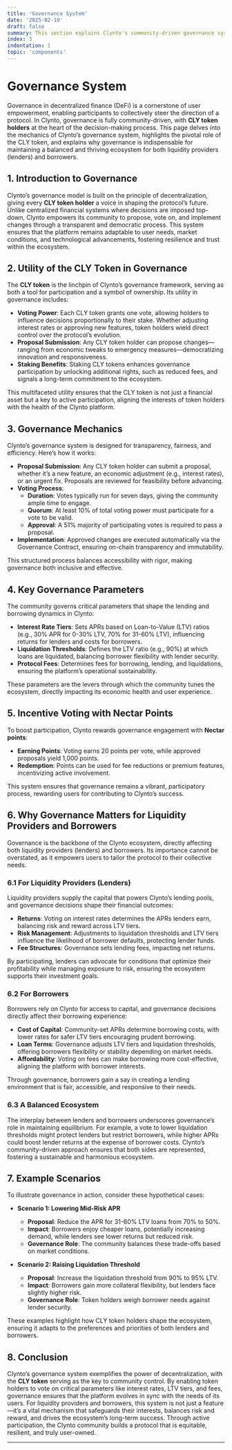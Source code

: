 ```yaml
---
title: 'Governance System'
date: '2025-02-19'
draft: false
summary: This section explains Clynto's community-driven governance system, emphasizing the critical role of the CLY token in decision-making processes. It details voting mechanics, key parameters, and the Nectar points incentive system, while highlighting governance's importance for balancing the needs of liquidity providers and borrowers within the ecosystem.
index: 3
indentation: 1
topic: 'components'
---
```


# Governance System

Governance in decentralized finance (DeFi) is a cornerstone of user empowerment, enabling participants to collectively steer the direction of a protocol. In Clynto, governance is fully community-driven, with **CLY token holders** at the heart of the decision-making process. This page delves into the mechanics of Clynto’s governance system, highlights the pivotal role of the CLY token, and explains why governance is indispensable for maintaining a balanced and thriving ecosystem for both liquidity providers (lenders) and borrowers.

## 1. Introduction to Governance

Clynto’s governance model is built on the principle of decentralization, giving every **CLY token holder** a voice in shaping the protocol’s future. Unlike centralized financial systems where decisions are imposed top-down, Clynto empowers its community to propose, vote on, and implement changes through a transparent and democratic process. This system ensures that the platform remains adaptable to user needs, market conditions, and technological advancements, fostering resilience and trust within the ecosystem.

## 2. Utility of the CLY Token in Governance

The **CLY token** is the linchpin of Clynto’s governance framework, serving as both a tool for participation and a symbol of ownership. Its utility in governance includes:

- **Voting Power**: Each CLY token grants one vote, allowing holders to influence decisions proportionally to their stake. Whether adjusting interest rates or approving new features, token holders wield direct control over the protocol’s evolution.
- **Proposal Submission**: Any CLY token holder can propose changes—ranging from economic tweaks to emergency measures—democratizing innovation and responsiveness.
- **Staking Benefits**: Staking CLY tokens enhances governance participation by unlocking additional rights, such as reduced fees, and signals a long-term commitment to the ecosystem.

This multifaceted utility ensures that the CLY token is not just a financial asset but a key to active participation, aligning the interests of token holders with the health of the Clynto platform.

## 3. Governance Mechanics

Clynto’s governance system is designed for transparency, fairness, and efficiency. Here’s how it works:

- **Proposal Submission**: Any CLY token holder can submit a proposal, whether it’s a new feature, an economic adjustment (e.g., interest rates), or an urgent fix. Proposals are reviewed for feasibility before advancing.
- **Voting Process**: 
  - **Duration**: Votes typically run for seven days, giving the community ample time to engage.
  - **Quorum**: At least 10% of total voting power must participate for a vote to be valid.
  - **Approval**: A 51% majority of participating votes is required to pass a proposal.
- **Implementation**: Approved changes are executed automatically via the Governance Contract, ensuring on-chain transparency and immutability.

This structured process balances accessibility with rigor, making governance both inclusive and effective.

## 4. Key Governance Parameters

The community governs critical parameters that shape the lending and borrowing dynamics in Clynto:

- **Interest Rate Tiers**: Sets APRs based on Loan-to-Value (LTV) ratios (e.g., 30% APR for 0-30% LTV, 70% for 31-60% LTV), influencing returns for lenders and costs for borrowers.
- **Liquidation Thresholds**: Defines the LTV ratio (e.g., 90%) at which loans are liquidated, balancing borrower flexibility with lender security.
- **Protocol Fees**: Determines fees for borrowing, lending, and liquidations, ensuring the platform’s operational sustainability.

These parameters are the levers through which the community tunes the ecosystem, directly impacting its economic health and user experience.

## 5. Incentive Voting with Nectar Points

To boost participation, Clynto rewards governance engagement with **Nectar points**:
- **Earning Points**: Voting earns 20 points per vote, while approved proposals yield 1,000 points.
- **Redemption**: Points can be used for fee reductions or premium features, incentivizing active involvement.

This system ensures that governance remains a vibrant, participatory process, rewarding users for contributing to Clynto’s success.

## 6. Why Governance Matters for Liquidity Providers and Borrowers

Governance is the backbone of the Clynto ecosystem, directly affecting both liquidity providers (lenders) and borrowers. Its importance cannot be overstated, as it empowers users to tailor the protocol to their collective needs.

### 6.1 For Liquidity Providers (Lenders)
Liquidity providers supply the capital that powers Clynto’s lending pools, and governance decisions shape their financial outcomes:
- **Returns**: Voting on interest rates determines the APRs lenders earn, balancing risk and reward across LTV tiers.
- **Risk Management**: Adjustments to liquidation thresholds and LTV tiers influence the likelihood of borrower defaults, protecting lender funds.
- **Fee Structures**: Governance sets lending fees, impacting net returns.

By participating, lenders can advocate for conditions that optimize their profitability while managing exposure to risk, ensuring the ecosystem supports their investment goals.

### 6.2 For Borrowers
Borrowers rely on Clynto for access to capital, and governance decisions directly affect their borrowing experience:
- **Cost of Capital**: Community-set APRs determine borrowing costs, with lower rates for safer LTV tiers encouraging prudent borrowing.
- **Loan Terms**: Governance adjusts LTV tiers and liquidation thresholds, offering borrowers flexibility or stability depending on market needs.
- **Affordability**: Voting on fees can make borrowing more cost-effective, aligning the platform with borrower interests.

Through governance, borrowers gain a say in creating a lending environment that is fair, accessible, and responsive to their needs.

### 6.3 A Balanced Ecosystem
The interplay between lenders and borrowers underscores governance’s role in maintaining equilibrium. For example, a vote to lower liquidation thresholds might protect lenders but restrict borrowers, while higher APRs could boost lender returns at the expense of borrower costs. Clynto’s community-driven approach ensures that both sides are represented, fostering a sustainable and harmonious ecosystem.

## 7. Example Scenarios

To illustrate governance in action, consider these hypothetical cases:

- **Scenario 1: Lowering Mid-Risk APR**
  - **Proposal**: Reduce the APR for 31-60% LTV loans from 70% to 50%.
  - **Impact**: Borrowers enjoy cheaper loans, potentially increasing demand, while lenders see lower returns but reduced risk.
  - **Governance Role**: The community balances these trade-offs based on market conditions.

- **Scenario 2: Raising Liquidation Threshold**
  - **Proposal**: Increase the liquidation threshold from 90% to 95% LTV.
  - **Impact**: Borrowers gain more collateral flexibility, but lenders face slightly higher risk.
  - **Governance Role**: Token holders weigh borrower needs against lender security.

These examples highlight how CLY token holders shape the ecosystem, ensuring it adapts to the preferences and priorities of both lenders and borrowers.

## 8. Conclusion

Clynto’s governance system exemplifies the power of decentralization, with the **CLY token** serving as the key to community control. By enabling token holders to vote on critical parameters like interest rates, LTV tiers, and fees, governance ensures that the platform evolves in sync with the needs of its users. For liquidity providers and borrowers, this system is not just a feature—it’s a vital mechanism that safeguards their interests, balances risk and reward, and drives the ecosystem’s long-term success. Through active participation, the Clynto community builds a protocol that is equitable, resilient, and truly user-owned.

---
